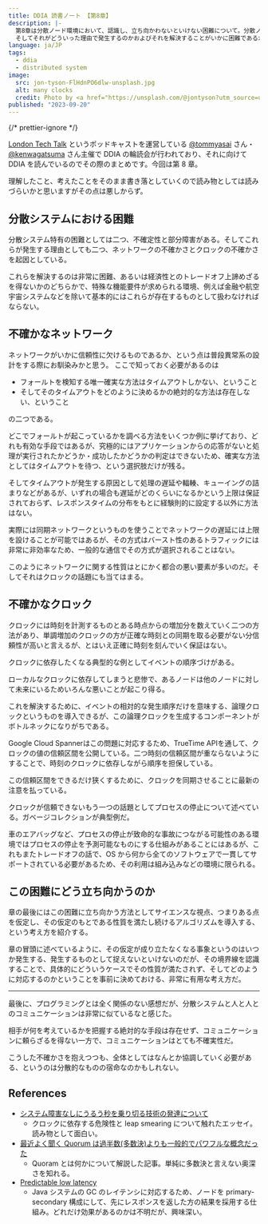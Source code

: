```yaml
---
title: DDIA 読書ノート 【第8章】
description: |-
  第8章は分散ノード環境において、認識し、立ち向かわないといけない困難について。分散ノードの敵は誰か、という話。
  そしてそれがどういった理由で発生するのかおよびそれを解決することがいかに困難であるかについての理解を深め、最後にそれにどう立ち向かえば良いかの方針が示されている。
language: ja/JP
tags:
  - ddia
  - distributed system
image:
  src: jon-tyson-FlHdnPO6dlw-unsplash.jpg
  alt: many clocks
  credit: Photo by <a href="https://unsplash.com/@jontyson?utm_source=unsplash&utm_medium=referral&utm_content=creditCopyText">Jon Tyson</a> on <a href="https://unsplash.com/photos/FlHdnPO6dlw?utm_source=unsplash&utm_medium=referral&utm_content=creditCopyText">Unsplash</a>
published: "2023-09-20"
---
```


{/* prettier-ignore */}
<aside>
  <p><a href="https://open.spotify.com/show/0J8LZwfrGB9BJLihy4Ldb1">London Tech Talk</a> というポッドキャストを運営している <a href="https://twitter.com/tommyasai">@tommyasai</a> さん・<a href="https://twitter.com/kenwagatsuma">@kenwagatsuma</a> さん主催で DDIA の輪読会が行われており、それに向けて DDIA を読んでいるのでその際のまとめです。今回は第 8 章。</p>
  <p>理解したこと、考えたことをそのまま書き落としていくので読み物としては読みづらいかと思いますがその点は悪しからず。</p>
</aside>

## 分散システムにおける困難

分散システム特有の困難としては二つ、不確定性と部分障害がある。そしてこれらが発生する理由としても二つ、ネットワークの不確かさとクロックの不確かさを起因としている。

これらを解決するのは非常に困難、あるいは経済性とのトレードオフ上諦めざるを得ないかのどちらかで、特殊な機能要件が求められる環境、例えば金融や航空宇宙システムなどを除いて基本的にはこれらが存在するものとして扱わなければならない。

## 不確かなネットワーク

ネットワークがいかに信頼性に欠けるものであるか、という点は普段異常系の設計をする際にお馴染みかと思う。
ここで知っておく必要があるのは

- フォールトを検知する唯一確実な方法はタイムアウトしかない、ということ
- そしてそのタイムアウトをどのように決めるかの絶対的な方法は存在しない、ということ

の二つである。

どこでフォールトが起こっているかを調べる方法をいくつか例に挙げており、どれも有効な手段ではあるが、究極的にはアプリケーションからの応答がないと処理が実行されたかどうか・成功したかどうかの判定はできないため、確実な方法としてはタイムアウトを待つ、という選択肢だけが残る。

そしてタイムアウトが発生する原因として処理の遅延や輻輳、キューイングの詰まりなどがあるが、いずれの場合も遅延がどのくらいになるかという上限は保証されておらず、レスポンスタイムの分布をもとに経験則的に設定する以外に方法はない。

<aside>
  実際には同期ネットワークというものを使うことでネットワークの遅延には上限を設けることが可能ではあるが、その方式はバースト性のあるトラフィックには非常に非効率なため、一般的な通信でその方式が選択されることはない。
</aside>

このようにネットワークに関する性質はとにかく都合の悪い要素が多いのだ。そしてそれはクロックの話題にも当てはまる。

## 不確かなクロック

クロックには時刻を計測するものとある時点からの増加分を数えていく二つの方法があり、単調増加のクロックの方が正確な時刻との同期を取る必要がない分信頼性が高いと言えるが、とはいえ正確に時刻を刻んでいく保証はない。

クロックに依存したくなる典型的な例としてイベントの順序づけがある。

ローカルなクロックに依存してしまうと悲惨で、あるノードは他のノードに対して未来にいるためいろんな悪いことが起こり得る。

これを解決するために、イベントの相対的な発生順序だけを意味する、論理クロックというものを導入できるが、この論理クロックを生成するコンポーネントがボトルネックになりがちである。

<aside>
  <p>
    Google Cloud Spannerはこの問題に対応するため、TrueTime
    APIを通して、クロックの値の信頼区間を公開している。二つ時刻の信頼区間が重ならないようにすることで、時刻のクロックに依存しながら順序を担保している。
  </p>
  <p>
    この信頼区間をできるだけ狭くするために、クロックを同期させることに最新の注意を払っている。
  </p>
</aside>

クロックが信頼できないもう一つの話題としてプロセスの停止について述べている。ガベージコレクションが典型例だ。

車のエアバッグなど、プロセスの停止が致命的な事故につながる可能性のある環境ではプロセスの停止を予測可能なものにする仕組みがあることにはあるが、これもまたトレードオフの話で、OS から何から全てのソフトウェアで一貫してサポートされている必要があるため、その利用は組み込みなどの環境に限られる。

## この困難にどう立ち向かうのか

章の最後にはこの困難に立ち向かう方法としてサイエンスな視点、つまりある点を仮定し、その仮定のもとである性質を満たし続けるアルゴリズムを導入する、という考え方を紹介する。

章の冒頭に述べているように、その仮定が成り立たなくなる事象というのはいつか発生する、発生するものとして捉えないといけないのだが、その境界線を認識することで、具体的にどういうケースでその性質が満たされず、そしてどのように対応するのかということを事前に決めておける、非常に有用な考え方だ。

---

最後に、プログラミングとは全く関係のない感想だが、分散システムと人と人とのコミュニケーションは非常に似ているなと感じた。

相手が何を考えているかを把握する絶対的な手段は存在せず、コミュニケーションに頼らざるを得ない一方で、コミュニケーションはとても不確実性だ。

こうした不確かさを抱えつつも、全体としてはなんとか協調していく必要がある、というのは分散的なものの宿命なのかもしれない。

## References

- [システム障害なしにうるう秒を乗り切る技術の発達について](https://note.com/ruiu/n/n0349ed9f0d8f)
  - クロックに依存する危険性と leap smearing について触れたエッセイ。読み物として面白い。
- [最近よく聞く Quorum は過半数(多数決)よりも一般的でパワフルな概念だった](https://qiita.com/everpeace/items/632831371da5ff215995)
  - Quoram とは何かについて解説した記事。単純に多数決と言えない奥深さを知れる。
- [Predictable low
  latency](https://forum.equinix.com/assets/images/files/Cinnober_on_GC_pause_free_Java_applications.pdf)
  - Java システムの GC のレイテンシに対応するため、ノードを primary-secondary 構成にして、先にレスポンスを返した方の結果を採用する仕組み。どれだけ効果があるのかは不明だが、興味深い。

